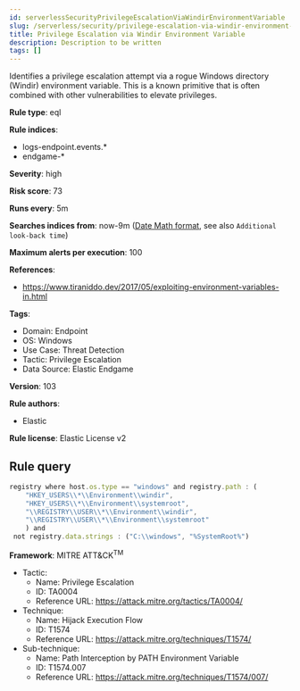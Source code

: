 ```yaml
---
id: serverlessSecurityPrivilegeEscalationViaWindirEnvironmentVariable
slug: /serverless/security/privilege-escalation-via-windir-environment-variable
title: Privilege Escalation via Windir Environment Variable
description: Description to be written
tags: []
---
```


<div id="privilege-escalation-via-windir-environment-variable"></div>

Identifies a privilege escalation attempt via a rogue Windows directory (Windir) environment variable. This is a known primitive that is often combined with other vulnerabilities to elevate privileges.

**Rule type**: eql

**Rule indices**: 

* logs-endpoint.events.*
* endgame-*

**Severity**: high

**Risk score**: 73

**Runs every**: 5m

**Searches indices from**: now-9m ([Date Math format](((ref))/common-options.html#date-math), see also <DocLink id="serverlessSecurityRulesUiCreate" section="set-the-rules-schedule">`Additional look-back time`</DocLink>)

**Maximum alerts per execution**: 100

**References**: 

* https://www.tiraniddo.dev/2017/05/exploiting-environment-variables-in.html

**Tags**: 

* Domain: Endpoint
* OS: Windows
* Use Case: Threat Detection
* Tactic: Privilege Escalation
* Data Source: Elastic Endgame

**Version**: 103

**Rule authors**: 

* Elastic

**Rule license**: Elastic License v2

## Rule query

```js
registry where host.os.type == "windows" and registry.path : (
    "HKEY_USERS\\*\\Environment\\windir",
    "HKEY_USERS\\*\\Environment\\systemroot",
    "\\REGISTRY\\USER\\*\\Environment\\windir",
    "\\REGISTRY\\USER\\*\\Environment\\systemroot"
    ) and
 not registry.data.strings : ("C:\\windows", "%SystemRoot%")

```

**Framework**: MITRE ATT&CK<sup>TM</sup>

* Tactic:
    * Name: Privilege Escalation
    * ID: TA0004
    * Reference URL: https://attack.mitre.org/tactics/TA0004/
* Technique:
    * Name: Hijack Execution Flow
    * ID: T1574
    * Reference URL: https://attack.mitre.org/techniques/T1574/
* Sub-technique:
    * Name: Path Interception by PATH Environment Variable
    * ID: T1574.007
    * Reference URL: https://attack.mitre.org/techniques/T1574/007/

